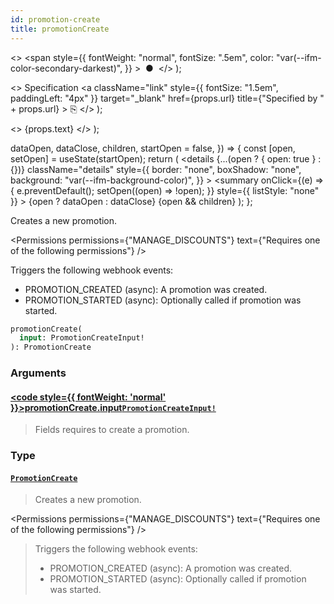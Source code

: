 ```yaml
---
id: promotion-create
title: promotionCreate
---
```


  <>
    <span
      style={{
        fontWeight: "normal",
        fontSize: ".5em",
        color: "var(--ifm-color-secondary-darkest)",
      }}
    >
      &nbsp;●&nbsp;
    </span>
  </>
);

  <>
    Specification
    <a
      className="link"
      style={{ fontSize: "1.5em", paddingLeft: "4px" }}
      target="\_blank"
      href={props.url}
      title={"Specified by " + props.url}
    >
      ⎘
    </a>
  </>
);

  <>
    <span className={props.class}>{props.text}</span>
  </>
);


  dataOpen,
  dataClose,
  children,
  startOpen = false,
}) => {
  const [open, setOpen] = useState(startOpen);
  return (
    <details
      {...(open ? { open: true } : {})}
      className="details"
      style={{
        border: "none",
        boxShadow: "none",
        background: "var(--ifm-background-color)",
      }}
    >
      <summary
        onClick={(e) => {
          e.preventDefault();
          setOpen((open) => !open);
        }}
        style={{ listStyle: "none" }}
      >
        {open ? dataOpen : dataClose}
      </summary>
      {open && children}
    </details>
  );
};

Creates a new promotion.

<Badge text="Added in Saleor 3.17" class="secondary margin-bottom--sm" />

<FeaturePreview />

<Permissions
  permissions={"MANAGE_DISCOUNTS"}
  text={"Requires one of the following permissions"}
/>

Triggers the following webhook events:

- PROMOTION_CREATED (async): A promotion was created.
- PROMOTION_STARTED (async): Optionally called if promotion was started.

```graphql
promotionCreate(
  input: PromotionCreateInput!
): PromotionCreate
```

### Arguments

#### [<code style={{ fontWeight: 'normal' }}>promotionCreate.<b>input</b></code>](#)<Bullet />[`PromotionCreateInput!`](../../../api-reference/discounts/inputs/promotion-create-input) <Badge class="badge badge--secondary" text="non-null"/> <Badge class="badge badge--secondary" text="input"/> <Badge class="badge badge--secondary" text="discounts"/>

> Fields requires to create a promotion.

### Type

#### [`PromotionCreate`](../../../api-reference/discounts/objects/promotion-create) <Badge class="badge badge--secondary" text="object"/> <Badge class="badge badge--secondary" text="discounts"/>

> Creates a new promotion.
>
> <Badge text="Added in Saleor 3.17" class="secondary margin-bottom--sm" />
>
> <FeaturePreview />

<Permissions
  permissions={"MANAGE_DISCOUNTS"}
  text={"Requires one of the following permissions"}
/>

> Triggers the following webhook events:
>
> - PROMOTION_CREATED (async): A promotion was created.
> - PROMOTION_STARTED (async): Optionally called if promotion was started.


